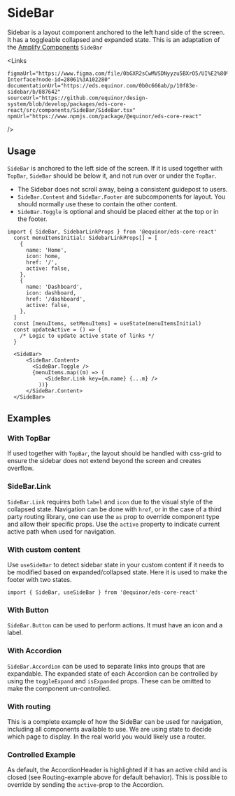 
# SideBar

Sidebar is a layout component anchored to the left hand side of the screen. 
It has a toggleable collapsed and expanded state. This is an adaptation of the [Amplify Components](https://storybook-amplify-components.app.radix.equinor.com/?path=/docs/navigation-sidebar--primary) `SideBar`


<Links 
    
    figmaUrl="https://www.figma.com/file/0bGXR2sCwMVSDNyyzu5BXrO5/UI%E2%80%94User-Interface?node-id=28061%3A102280"
    documentationUrl="https://eds.equinor.com/0b0c666ab/p/10f83e-sidebar/b/887642"
    sourceUrl="https://github.com/equinor/design-system/blob/develop/packages/eds-core-react/src/components/SideBar/SideBar.tsx"
    npmUrl="https://www.npmjs.com/package/@equinor/eds-core-react"
/>

<Story id="navigation-sidebar--primary" />
<PropsTable />

## Usage

`SideBar` is anchored to the left side of the screen. If it is used together with `TopBar`, 
`SideBar` should be below it, and not run over or under the `TopBar`.

<ul>
    <li>The Sidebar does not scroll away, being a consistent guidepost to users.</li>
    <li><code>SideBar.Content</code> and <code>SideBar.Footer</code> are subcomponents for layout. 
    You should normally use these to contain the other content.</li>
    <li><code>SideBar.Toggle</code> is optional and should be placed either at the top or in the footer.</li>
</ul>

```tsx
import { SideBar, SidebarLinkProps } from '@equinor/eds-core-react'
  const menuItemsInitial: SidebarLinkProps[] = [
    {
      name: 'Home',
      icon: home,
      href: '/',
      active: false,
    },
    {
      name: 'Dashboard',
      icon: dashboard,
      href: '/dashboard',
      active: false,
    },
  ]
  const [menuItems, setMenuItems] = useState(menuItemsInitial)
  const updateActive = () => {
    /* Logic to update active state of links */
  }

  <SideBar>
      <SideBar.Content>
        <SideBar.Toggle />
        {menuItems.map((m) => (
            <SideBar.Link key={m.name} {...m} />
          ))}
      </SideBar.Content>
  </SideBar>
```

## Examples

### With TopBar
If used together with `TopBar`, the layout should be handled with css-grid to ensure the sidebar does not extend beyond the screen and creates overflow.
<Story id="navigation-sidebar--with-topbar" />

### SideBar.Link

`SideBar.Link` requires both `label` and `icon` due to the visual style of the collapsed state. 
Navigation can be done with `href`, or in the case of a third party routing library, one can use the `as` prop 
to override component type and allow their specific props. 
Use the `active` property to indicate current active path when used for navigation.
<Story id="navigation-sidebar--active-path" />

### With custom content

Use <code>useSideBar</code> to detect sidebar state in your custom content if it needs to be modified based on expanded/collapsed state. 
Here it is used to make the footer with two states.
```tsx
import { SideBar, useSideBar } from '@equinor/eds-core-react'
```
<Story id="navigation-sidebar--custom-content" />

### With Button

`SideBar.Button` can be used to perform actions. It must have an icon and a label.
<Story id="navigation-sidebar--with-button" />

### With Accordion

`SideBar.Accordion` can be used to separate links into groups that are expandable. The expanded state of each
Accordion can be controlled by using the `toggleExpand` and `isExpanded` props. These can be omitted
to make the component un-controlled.
<Story id="navigation-sidebar--with-accordion" />

### With routing

This is a complete example of how the SideBar can be used for navigation, including all components available to use.
We are using state to decide which page to display. In the real world you would likely use a router.
<Story id="navigation-sidebar--with-routing" />

### Controlled Example

As default, the AccordionHeader is highlighted if it has an active child and is closed (see Routing-example above for default behavior).
This is possible to override by sending the `active`-prop to the Accordion.
<Story id="navigation-sidebar--controlled-example" />



